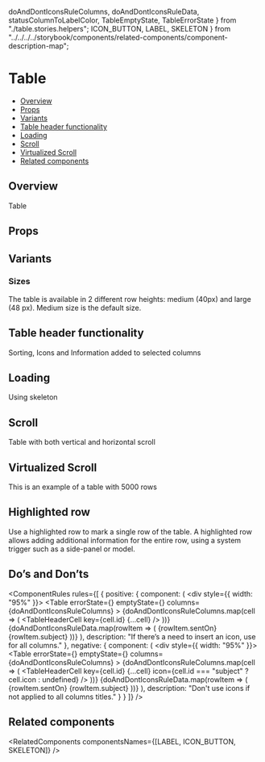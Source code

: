   doAndDontIconsRuleColumns,
  doAndDontIconsRuleData,
  statusColumnToLabelColor,
  TableEmptyState,
  TableErrorState
} from "./table.stories.helpers";
  ICON_BUTTON,
  LABEL,
  SKELETON
} from "../../../../storybook/components/related-components/component-description-map";

<Meta of={TableStories} />

# Table

- [Overview](#overview)
- [Props](#props)
- [Variants](#variants)
- [Table header functionality](#table-header-functionality)
- [Loading](#loading)
- [Scroll](#scroll)
- [Virtualized Scroll](#virtualized-scroll)
- [Related components](#related-components)

## Overview

Table

<Canvas>
  <Story of={TableStories.Overview} />
</Canvas>

## Props

<Controls />

## Variants

### Sizes

The table is available in 2 different row heights: medium (40px) and large (48 px). Medium size is the default size.

<Canvas of={TableStories.Sizes} />

## Table header functionality

Sorting, Icons and Information added to selected columns

<Canvas>
  <Story of={TableStories.TableHeaderFunctionality} />
</Canvas>

## Loading

Using skeleton

<Canvas>
  <Story of={TableStories.Loading} />
</Canvas>

## Scroll

Table with both vertical and horizontal scroll

<Canvas>
  <Story of={TableStories.Scroll} />
</Canvas>

## Virtualized Scroll

This is an example of a table with 5000 rows

<Canvas>
  <Story of={TableStories.VirtualizedScroll} />
</Canvas>

## Highlighted row

Use a highlighted row to mark a single row of the table.
A highlighted row allows adding additional information for the entire row, using a system trigger such as a side-panel or model.

<Canvas>
  <Story of={TableStories.HighlightedRow} />
</Canvas>

## Do’s and Don’ts

<ComponentRules
  rules={[
    {
      positive: {
        component: (
          <div style={{ width: "95%" }}>
            <Table
              errorState={<TableErrorState />}
              emptyState={<TableEmptyState />}
              columns={doAndDontIconsRuleColumns}
            >
              <TableHeader>
                {doAndDontIconsRuleColumns.map(cell => (
                  <TableHeaderCell key={cell.id} {...cell} />
                ))}
              </TableHeader>
              <TableBody>
                {doAndDontIconsRuleData.map(rowItem => (
                  <TableRow key={rowItem.id}>
                    <TableCell>{rowItem.sentOn}</TableCell>
                    <TableCell>{rowItem.subject}</TableCell>
                    <TableCell>
                      <Label
                        text={rowItem.status}
                        color={statusColumnToLabelColor[rowItem.status]}
                        isAnimationDisabled
                      />
                    </TableCell>
                  </TableRow>
                ))}
              </TableBody>
            </Table>
          </div>
        ),
        description: "If there’s a need to insert an icon, use for all columns."
      },
      negative: {
        component: (
          <div style={{ width: "95%" }}>
            <Table
              errorState={<TableErrorState />}
              emptyState={<TableEmptyState />}
              columns={doAndDontIconsRuleColumns}
            >
              <TableHeader>
                {doAndDontIconsRuleColumns.map(cell => (
                  <TableHeaderCell key={cell.id} {...cell} icon={cell.id === "subject" ? cell.icon : undefined} />
                ))}
              </TableHeader>
              <TableBody>
                {doAndDontIconsRuleData.map(rowItem => (
                  <TableRow key={rowItem.id}>
                    <TableCell>{rowItem.sentOn}</TableCell>
                    <TableCell>{rowItem.subject}</TableCell>
                    <TableCell>
                      <Label
                        text={rowItem.status}
                        color={statusColumnToLabelColor[rowItem.status]}
                        isAnimationDisabled
                      />
                    </TableCell>
                  </TableRow>
                ))}
              </TableBody>
            </Table>
          </div>
        ),
        description: "Don't use icons if not applied to all columns titles."
      }
    }
  ]}
/>

## Related components

<RelatedComponents componentsNames={[LABEL, ICON_BUTTON, SKELETON]} />
